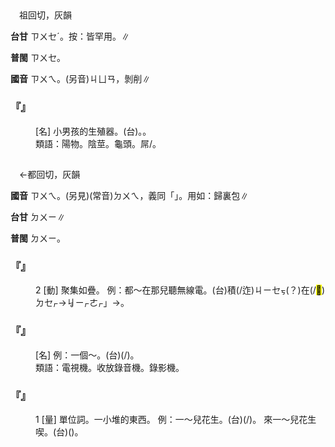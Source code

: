 
=={{ruby|朘|ㄗㄨㄟ}}==

　祖回切，灰韻

'''台甘''' <rt>ㄗㄨㆤˊ</rt>{{ruby|、|ㄙㄨㄢ}}。按：皆罕用。{{ruby|(台)|ㄙㄨㄧ}}∥

'''普閩''' <rt>ㄗㄨㆤ</rt>。

'''國音''' <rt>ㄗㄨㄟ</rt>。(另音)<rt>ㄐㄩㄢ</rt>，剝削∥

    

==='''『{{ruby|朘|ㄗㄨㄟ}}』'''===
: [名] 小男孩的生殖器。(台){{ruby|鳥|ㄐㄧㄠˋ}}{{ruby|仔|ㄚ}}。{{ruby|<mark>&#xf9265;</mark>|ㄙㄨㄧ}}。
:類語：陽物。陰莖。龜頭。屌/{{ruby|鳥|ㄉㄧㄠˇ}}。
:
    

=={{ruby|堆|ㄗㄨㄟ}}==

　←都回切，灰韻{{ruby|＝|ㄉㄨㄟ}}

'''國音''' <rt>ㄗㄨㄟ</rt>。(另見)(常音)<rt>ㄉㄨㄟ</rt>{{ruby|。|ㄗㄨㄟ}}，義同「{{ruby|堆|ㄉㄨㄧ}}」。用如：歸裏包{{ruby|堆|ㄗㄨㄟ}}∥

'''台甘''' <rt>ㄉㄨㄧ</rt>∥

'''普閩''' <rt>ㄉㄨㄧ</rt>。

    

==='''『{{ruby|堆|ㄗㄨㄟ}}』'''===
:2  [動] 聚集如疊。 例：都～在那兒聽無線電。(台){{ruby|大|ㄉㄞ˫}}{{ruby|家|ㄍㆤ}}{{ruby|攏|ㄌㆲˋ}}積(/迮)<rt>ㄐㄧㆤㆶ</rt>(？){{ruby|歸|ㄍㄨㄧ}}{{ruby|堆|ㄉㄨㄧ}}{{ruby|<mark>&#xf9853;</mark>|ㄉㄧ˫}}{{ruby|<mark>&#xf8fbd;</mark>|ㄏㄧㄚ}}在(/<mark>&#xf9549;</mark>)<rt>ㄉㆤㆷ</rt>{{ruby|聽|ㄊㄧㆩ}}{{ruby|無|ㆠㄨˊ}}{{ruby|/|ㆠㄜˊ}}{{ruby|線|ㄙㄨㆩ˪}}{{ruby|電|ㄉㄧㄢ˫}}→{{ruby|「|ㄌㄚ}}<rt>ㆢㄧㆷ</rt><rt>ㄜㆷ</rt>」→{{ruby|收|ㄒㄧㄨ}}{{ruby|音|ㄧㆬ}}{{ruby|機|ㄍㄧ}}。
    

==='''『{{ruby|堆|ㄗㄨㄟ}}{{ruby|兒|ㄦ}}』'''===
: [名] 例：{{ruby|攢|ㄗㄢˇ}}一個～。(台){{ruby|疊|ㄊㄧㄚㆴ ͘}}{{ruby|一|ㄐㄧㆵ ͘}}{{ruby|堆|ㄉㄨㄧ}}(/{{ruby|山|ㄙㄨㆩ}})。
:類語：電視機。收放錄音機。錄影機。
:
    

==='''『{{ruby|堆|ㄗㄨㄟ}}』'''===
:1  [量] 單位詞。一小堆的東西。 例：一～兒花生。(台){{ruby|一|ㄐㄧㆵ ͘}}{{ruby|小|ㄒㄧㄜˋ}}{{ruby|堆|ㄉㄨㄧ}}(/{{ruby|山|ㄙㄨㆩ}}){{ruby|塗|ㄊㆦˊ}}{{ruby|豆|ㄉㄠ˫}}。 來一～兒花生喫。(台)({{ruby|買|ㆠㄨㆤˋ}}{{ruby|/|ㆠㆤˋ}}){{ruby|提|ㄊㆤˊ}}{{ruby|→|ㄊㆦㆷ ͘}}{{ruby|一|ㄐㄧㆵ ͘}}{{ruby|堆|ㄉㄨㄧ}}{{ruby|土|ㄊㆦˊ}}{{ruby|豆|ㄉㄠ˫}}{{ruby|來|ㄌㄞˊ}}{{ruby|食|ㄐㄧㄚㆷ ͘}}。
    
